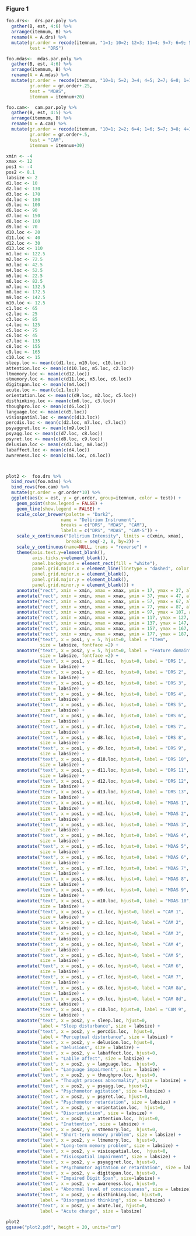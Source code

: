 
### Figure 1

```r

 
  
foo.drs<-  drs.par.poly %>%
  gather(B, est, 4:6) %>%
  arrange(itemnum, B) %>%
  rename(A = A.drs) %>%
  mutate(gr.order = recode(itemnum, "1=1; 10=2; 12=3; 11=4; 9=7; 6=9; 5=10; 13=11; 2=13; 7=15; 8=16; 3=17; 4=18;"),
         test = "DRS") 

foo.mdas<-  mdas.par.poly %>%
  gather(B, est, 4:6) %>%
  arrange(itemnum, B) %>%
  rename(A = A.mdas) %>%
  mutate(gr.order = recode(itemnum, "10=1; 5=2; 3=4; 4=5; 2=7; 6=8; 1=12; 7=13; 9=14; 8=17;"),
         gr.order = gr.order+.25,
         test = "MDAS",
         itemnum = itemnum+20) 

foo.cam<-  cam.par.poly %>%
  gather(B, est, 4:5) %>%
  arrange(itemnum, B) %>%
  rename(A = A.cam) %>%
  mutate(gr.order = recode(itemnum, "10=1; 2=2; 6=4; 1=6; 5=7; 3=8; 4=12; 7=13; 8=15; 9=16;"),
         gr.order = gr.order+.5,
         test = "CAM",
         itemnum = itemnum+30) 

xmin <- -4
xmax <- 12
pos1 <- -4
pos2 <- 8.1
labsize <- 2
d1.loc <- 10
d2.loc <- 130
d3.loc <- 170
d4.loc <- 180
d5.loc <- 100
d6.loc <- 90
d7.loc <- 150
d8.loc <- 160
d9.loc <- 70
d10.loc <- 20
d11.loc <- 40
d12.loc <- 30
d13.loc <- 110
m1.loc <- 122.5
m2.loc <- 72.5
m3.loc <- 42.5
m4.loc <- 52.5
m5.loc <- 22.5
m6.loc <- 82.5
m7.loc <- 132.5
m8.loc <- 172.5
m9.loc <- 142.5
m10.loc <- 12.5
c1.loc <- 65
c2.loc <- 25
c3.loc <- 85
c4.loc <- 125
c5.loc <- 75
c6.loc <- 45
c7.loc <- 135
c8.loc <- 155
c9.loc <- 165
c10.loc <- 15
sleep.loc <- mean(c(d1.loc, m10.loc, c10.loc))
attention.loc <- mean(c(d10.loc, m5.loc, c2.loc))
ltmemory.loc <- mean(c(d12.loc))
stmemory.loc <- mean(c(d11.loc, m3.loc, c6.loc))
digitspan.loc <- mean(c(m4.loc))
acute.loc <- mean(c(c1.loc))
orientation.loc <- mean(c(d9.loc, m2.loc, c5.loc))
disthinking.loc <- mean(c(m6.loc, c3.loc))
thoughpro.loc <- mean(c(d6.loc))
language.loc <- mean(c(d5.loc))
visiospatial.loc <- mean(c(d13.loc))
percdis.loc <- mean(c(d2.loc, m7.loc, c7.loc))
psyaggret.loc <- mean(c(m9.loc))
psyagg.loc <- mean(c(d7.loc, c8.loc))
psyret.loc <- mean(c(d8.loc, c9.loc))
delusion.loc <- mean(c(d3.loc, m8.loc))
labaffect.loc <- mean(c(d4.loc))
awareness.loc <- mean(c(m1.loc, c4.loc))



plot2 <-  foo.drs %>%
  bind_rows(foo.mdas) %>%
  bind_rows(foo.cam) %>%
  mutate(gr.order = gr.order*10) %>%
  ggplot(aes(x = est, y = gr.order, group=itemnum, color = test)) +
    geom_point(show.legend = FALSE) +
    geom_line(show.legend = FALSE) +
    scale_color_brewer(palette = "Dark2", 
                     name = "Delirium Instrument",
                     breaks = c("DRS", "MDAS", "CAM"),
                     labels = c("DRS", "MDAS", "CAM-S")) +
    scale_x_continuous("Delirium Intensity", limits = c(xmin, xmax), 
                       breaks = seq(-2, 8, by=2)) +
    scale_y_continuous(name=NULL, trans = "reverse") +
    theme(axis.text.y=element_blank(),
          axis.ticks.y=element_blank(),
          panel.background = element_rect(fill = "white"),
          panel.grid.major.x = element_line(linetype = "dashed", color = "grey80"),
          panel.grid.minor.x = element_blank(),
          panel.grid.major.y = element_blank(),
          panel.grid.minor.y = element_blank()) +
    annotate("rect", xmin = xmin, xmax = xmax, ymin = 17, ymax = 27, alpha = .2) +
    annotate("rect", xmin = xmin, xmax = xmax, ymin = 37, ymax = 47, alpha = .2) +
    annotate("rect", xmin = xmin, xmax = xmax, ymin = 57, ymax = 67, alpha = .2) +
    annotate("rect", xmin = xmin, xmax = xmax, ymin = 77, ymax = 87, alpha = .2) +
    annotate("rect", xmin = xmin, xmax = xmax, ymin = 97, ymax = 107, alpha = .2) +
    annotate("rect", xmin = xmin, xmax = xmax, ymin = 117, ymax = 127, alpha = .2) +
    annotate("rect", xmin = xmin, xmax = xmax, ymin = 137, ymax = 147, alpha = .2) +
    annotate("rect", xmin = xmin, xmax = xmax, ymin = 157, ymax = 167, alpha = .2) +
    annotate("rect", xmin = xmin, xmax = xmax, ymin = 177, ymax = 187, alpha = .2) +
    annotate("text", x = pos1, y = 5, hjust=0, label = "Item", 
             size = labsize, fontface =2) +
    annotate("text", x = pos2, y = 5, hjust=0, label = "Feature domain", 
             size = labsize, fontface =2) +
    annotate("text", x = pos1, y = d1.loc,  hjust=0, label = "DRS 1", 
             size = labsize) +
    annotate("text", x = pos1, y = d2.loc,  hjust=0, label = "DRS 2", 
             size = labsize) +
    annotate("text", x = pos1, y = d3.loc,  hjust=0, label = "DRS 3", 
             size = labsize) +
    annotate("text", x = pos1, y = d4.loc,  hjust=0, label = "DRS 4", 
             size = labsize) +
    annotate("text", x = pos1, y = d5.loc,  hjust=0, label = "DRS 5", 
             size = labsize) +
    annotate("text", x = pos1, y = d6.loc,  hjust=0, label = "DRS 6", 
             size = labsize) +
    annotate("text", x = pos1, y = d7.loc,  hjust=0, label = "DRS 7", 
             size = labsize) +
    annotate("text", x = pos1, y = d8.loc,  hjust=0, label = "DRS 8", 
             size = labsize) +
    annotate("text", x = pos1, y = d9.loc,  hjust=0, label = "DRS 9", 
             size = labsize) +
    annotate("text", x = pos1, y = d10.loc, hjust=0, label = "DRS 10", 
             size = labsize) +
    annotate("text", x = pos1, y = d11.loc, hjust=0, label = "DRS 11", 
             size = labsize) +
    annotate("text", x = pos1, y = d12.loc, hjust=0, label = "DRS 12", 
             size = labsize) +
    annotate("text", x = pos1, y = d13.loc, hjust=0, label = "DRS 13", 
             size = labsize) +
    annotate("text", x = pos1, y = m1.loc,  hjust=0, label = "MDAS 1", 
             size = labsize) +
    annotate("text", x = pos1, y = m2.loc,  hjust=0, label = "MDAS 2", 
             size = labsize) +
    annotate("text", x = pos1, y = m3.loc,  hjust=0, label = "MDAS 3", 
             size = labsize) +
    annotate("text", x = pos1, y = m4.loc,  hjust=0, label = "MDAS 4", 
             size = labsize) +
    annotate("text", x = pos1, y = m5.loc,  hjust=0, label = "MDAS 5", 
             size = labsize) +
    annotate("text", x = pos1, y = m6.loc,  hjust=0, label = "MDAS 6", 
             size = labsize) +
    annotate("text", x = pos1, y = m7.loc,  hjust=0, label = "MDAS 7", 
             size = labsize) +
    annotate("text", x = pos1, y = m8.loc,  hjust=0, label = "MDAS 8", 
             size = labsize) +
    annotate("text", x = pos1, y = m9.loc,  hjust=0, label = "MDAS 9", 
             size = labsize) +
    annotate("text", x = pos1, y = m10.loc, hjust=0, label = "MDAS 10", 
             size = labsize) +
    annotate("text", x = pos1, y = c1.loc, hjust=0, label = "CAM 1", 
             size = labsize) +
    annotate("text", x = pos1, y = c2.loc, hjust=0, label = "CAM 2", 
             size = labsize) +
    annotate("text", x = pos1, y = c3.loc, hjust=0, label = "CAM 3", 
             size = labsize) +
    annotate("text", x = pos1, y = c4.loc, hjust=0, label = "CAM 4", 
             size = labsize) +
    annotate("text", x = pos1, y = c5.loc, hjust=0, label = "CAM 5", 
             size = labsize) +
    annotate("text", x = pos1, y = c6.loc, hjust=0, label = "CAM 6", 
             size = labsize) +
    annotate("text", x = pos1, y = c7.loc, hjust=0, label = "CAM 7", 
             size = labsize) +
    annotate("text", x = pos1, y = c8.loc, hjust=0, label = "CAM 8a", 
             size = labsize) +
    annotate("text", x = pos1, y = c9.loc, hjust=0, label = "CAM 8d", 
             size = labsize) +
    annotate("text", x = pos1, y = c10.loc, hjust=0, label = "CAM 9", 
             size = labsize) +
    annotate("text", x = pos2, y = sleep.loc, hjust=0, 
             label = "Sleep disturbance", size = labsize) +
    annotate("text", x = pos2, y = percdis.loc,  hjust=0, 
             label = "Perceptual disturbance", size = labsize) +
    annotate("text", x = pos2, y = delusion.loc, hjust=0, 
             label = "Delusions", size = labsize) +
    annotate("text", x = pos2, y = labaffect.loc, hjust=0, 
             label = "Labile affect", size = labsize) +
    annotate("text", x = pos2, y = language.loc,  hjust=0, 
             label = "Language impairment", size = labsize) +
    annotate("text", x = pos2, y = thoughpro.loc, hjust=0, 
             label = "Thought process abnormality", size = labsize) +
    annotate("text", x = pos2, y = psyagg.loc, hjust=0, 
             label = "Psychomotor agitation", size = labsize) +
    annotate("text", x = pos2, y = psyret.loc, hjust=0, 
             label = "Psychomotor retardation", size = labsize) +
    annotate("text", x = pos2, y = orientation.loc,  hjust=0, 
             label = "Disorientation", size = labsize) +
    annotate("text", x = pos2, y = attention.loc,  hjust=0, 
             label = "Inattention", size = labsize) +
    annotate("text", x = pos2, y = stmemory.loc,  hjust=0, 
             label = "Short-term memory problem", size = labsize) +
    annotate("text", x = pos2, y = ltmemory.loc,  hjust=0, 
             label = "Long-term memory problem", size = labsize) +
    annotate("text", x = pos2, y = visiospatial.loc,  hjust=0, 
             label = "Visiospatial impairment", size = labsize) +
    annotate("text", x = pos2, y = psyaggret.loc, hjust=0, 
             label = "Psychomotor agitation or retardation", size = labsize) +
    annotate("text", x = pos2, y = digitspan.loc, hjust=0, 
             label = "Impaired Digit Span", size=labsize) +
    annotate("text", x = pos2, y = awareness.loc, hjust=0, 
             label = "Abnormal level of consciousness", size = labsize) +
    annotate("text", x = pos2, y = disthinking.loc, hjust=0, 
             label = "Disorganized thinking", size = labsize) +
    annotate("text", x = pos2, y = acute.loc, hjust=0, 
             label = "Acute change", size = labsize) 
  
plot2
ggsave("plot2.pdf", height = 20, units="cm")


```


